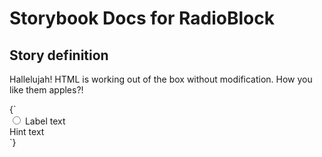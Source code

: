 

# Storybook Docs for RadioBlock

<Meta title="govtnz-import" />

## Story definition

Hallelujah! HTML is working out of the box without modification.
How you like them apples?!

<Story name="RadioBlock" height="100px">
  {` <div class="g-radios__item">  <input class="g-radios__input" name="example" type="radio" />  <label class="g-radios__label">    Label text  </label>  <div class="g-radios__hint">    Hint text  </div></div> `}
</Story>
